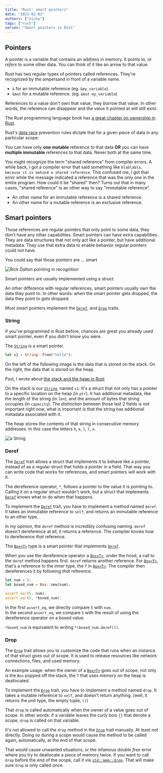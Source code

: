 ```yaml
---
title: "Rust: smart pointers"
date: "2021-02-01"
authors: ["nicky"]
tags: ["rust"]
series: "Smart pointers in Rust"
---
```


## Pointers

A pointer is a variable that contains an address in memory.
It points to, or _refers_ to some other data.
You can think of it like an arrow to that value.

Rust has two regular types of pointers called references.
They're recognized by the ampersand in front of a variable name.

- `&` for an immutable reference (eg. `&my_variable`).
- `&mut` for a mutable reference. (eg. `&mut my_variable`)

References to a value don't own that value, they _borrow_ that value.
In other words, the reference can disappear and the value it pointed at will still exist.

<Aside variant="info">

The Rust programming language book has [a great chapter on ownership in Rust](https://doc.rust-lang.org/book/ch04-00-understanding-ownership.html).

</Aside>

<Aside variant="info">

Rust's [data race](https://en.wikipedia.org/wiki/Race_condition) prevention rules dictate that for a given piece of data in any particular scope:

You can have only **one mutable** reference to that data **OR** you can have **multiple immutable** references to that data.
Never both at the same time.

</Aside>

You might recognize the term "shared reference" from compiler errors.
A while back, I got a compiler error that said something like `blablabla, because it is behind a shared reference`.
This confused me, I got that error while the message indicated a reference that was the only one in the entire program.
How could it be "shared" then?
Turns out that in many cases, "shared reference" is an other way to say "immutable reference".

- An other name for an immutable reference is a shared reference.
- An other name for a mutable reference is an exclusive reference.

## Smart pointers

Those references are regular pointers that only point to some data, they don't have any other capabilities.
Smart pointers can have extra capabilities.
They are data structures that not only act like a pointer, but have additional metadata.
They use that extra data to enable behavior regular pointers could not have.

You could say that those pointers are ... smart

![Rick Dalton pointing in recognition](https://i.imgur.com/7RUWtXX.jpg)

Smart pointers are usually implemented using a struct.

An other difference with regular references, smart pointers usually own the data they point to.
In other words: when the smart pointer gets dropped, the data they point to gets dropped.

Most smart pointers implement the [`Deref`](https://doc.rust-lang.org/std/ops/trait.Deref.html), and [`Drop`](https://doc.rust-lang.org/std/ops/trait.Drop.html) traits.

### String

If you've programmed in Rust before, chances are great you already used smart pointer, even if you didn't know you were.

The [`String`](https://doc.rust-lang.org/std/string/struct.String.html) is a smart pointer.

```rust
let s1 = String::from("hello");
```

On the left of the following image is the data that is stored on the stack.
On the right, the data that is stored on the heap.

<Aside variant="info">

Psst, I wrote about [the stack and the heap in Rust](/garden/rust-stack-heap)

</Aside>

On the stack is our [`String`](https://doc.rust-lang.org/std/string/struct.String.html), named `s1`.
It's a struct that not only has a pointer to a specific location on the heap (in `ptr`).
It has additional metadata, like the length of the string (in `len`), and the amount of bytes that string occupies (in `capacity`).
The distinction between those last 2 fields is not important right now, what is important is that the string has additional metadata associated with it.

The heap stores the contents of that string in consecutive memory addresses.
In this case the letters `h`, `e`, `l`, `l`, `o`.

![a String](trpl04-01.svg)

### Deref

The [`Deref`](https://doc.rust-lang.org/std/ops/trait.Deref.html) trait allows a struct that implements it to behave like a pointer, instead of as a regular struct that holds a pointer in a field.
That way you can write code that works for references, and smart pointers will work with it.

The dereference operator, `*`, follows a pointer to the value it is pointing to.
Calling it on a regular struct wouldn't work, but a struct that implements [`Deref`](https://doc.rust-lang.org/std/ops/trait.Deref.html) knows what to do when that happens.

To implement the [`Deref`](https://doc.rust-lang.org/std/ops/trait.Deref.html) trait, you have to implement a method named `deref`.
It takes an immutable reference to `self`, and returns an immutable reference to an other type.

<Aside variant="danger">

In my opinion, the `deref` method is incredibly confusing naming.
`deref` doesn't dereference at all, it returns a reference.
The compiler knows how to dereference _that_ reference.

</Aside>

The [`Box<T>`](https://doc.rust-lang.org/std/boxed/struct.Box.html) type is a smart pointer that implements [`Deref`](https://doc.rust-lang.org/std/ops/trait.Deref.html).

When you use the dereference operator a [`Box<T>`](https://doc.rust-lang.org/std/boxed/struct.Box.html), under the hood, a call to the `deref` method happens first.
`deref` returns another reference.
For [`Box<T>`](https://doc.rust-lang.org/std/boxed/struct.Box.html), that's a reference to the inner type, the `T` in [`Box<T>`](https://doc.rust-lang.org/std/boxed/struct.Box.html).
The compiler then dereferences it by following _that_ reference.

```rust
let num = 5;
let boxed_num = Box::new(num);

assert_eq!(5, num);
assert_eq!(5, *boxed_num);
```

In the first `assert_eq`, we directly compare `5` with `num`.  
In the second `assert_eq`, we compare `5` with the result of using the dereference operator on a boxed value.

`*boxed_num` is equivalent to writing `*(boxed_num.deref())`.

### Drop

The [`Drop`](https://doc.rust-lang.org/std/ops/trait.Drop.html) trait allows you to customize the code that runs when an instance of that struct goes out of scope.
It is used to release resources like network connections, files, and used memory.

An example usage: when the owner of a [`Box<T>`](https://doc.rust-lang.org/std/boxed/struct.Box.html) goes out of scope,
not only is the `Box` popped off the stack, the `T` that uses memory on the heap is deallocated.

To implement the [`Drop`](https://doc.rust-lang.org/std/ops/trait.Drop.html) trait, you have to implement a method named `drop`.
It takes a mutable reference to `self`, and doesn't return anything. (well, it returns the unit type, the empty tuple, `()`)

That `drop` is called automatically when the owner of a value goes out of scope.
In other words: if a variable leaves the curly bois `{}` that denote a scope, `drop` is called on that variable.

<Aside variant="danger">

It's not allowed to call the `drop` method in the [`Drop`](https://doc.rust-lang.org/std/ops/trait.Drop.html) trait manually.
At least not directly.
Doing so during a scope would cause the method to be called again, automatically, at the end of that scope.

That would cause unwanted situations, or the infamous _double free_ error where you try to deallocate a piece of memory twice.
If you want to call `drop` before the end of the scope, call it via [`std::mem::drop`](https://doc.rust-lang.org/std/mem/fn.drop.html).
That will make sure `drop` is only called once.

</Aside>
